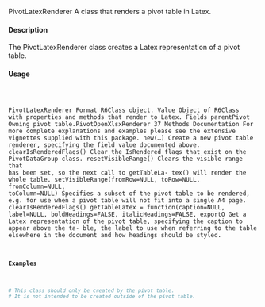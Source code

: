 PivotLatexRenderer
A class that renders a pivot table in Latex.

#### Description

The PivotLatexRenderer class creates a Latex representation of a pivot table.

#### Usage
<pre><code>

PivotLatexRenderer
Format
R6Class object.
Value
Object of R6Class with properties and methods that render to Latex.
Fields
parentPivot Owning pivot table.PivotOpenXlsxRenderer
37
Methods
Documentation For more complete explanations and examples please see the extensive vignettes
supplied with this package.
new(...) Create a new pivot table renderer, specifying the field value documented above.
clearIsRenderedFlags() Clear the IsRendered flags that exist on the PivotDataGroup class.
resetVisibleRange() Clears the visible range that has been set, so the next call to getTableLa-
tex() will render the whole table.
setVisibleRange(fromRow=NULL, toRow=NULL, fromColumn=NULL, toColumn=NULL) Specifies
a subset of the pivot table to be rendered, e.g. for use when a pivot table will not fit into a
single A4 page.
clearIsRenderedFlags()
getTableLatex = function(caption=NULL, label=NULL, boldHeadings=FALSE, italicHeadings=FALSE, exportO
Get a Latex representation of the pivot table, specifying the caption to appear above the ta-
ble, the label to use when referring to the table elsewhere in the document and how headings
should be styled.

#### Examples
```r

# This class should only be created by the pivot table.
# It is not intended to be created outside of the pivot table.
```
